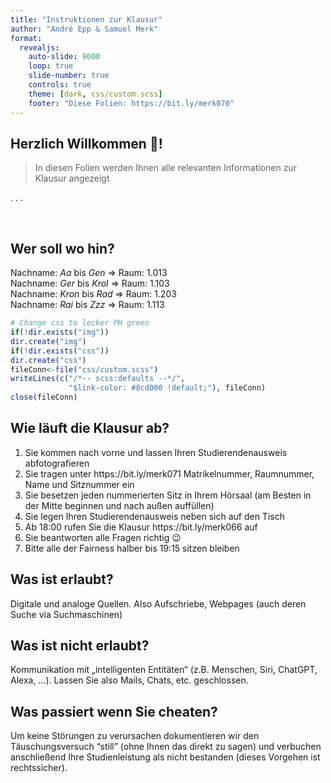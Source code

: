 ```yaml
---
title: "Instruktionen zur Klausur"
author: "André Epp & Samuel Merk"
format: 
  revealjs:
    auto-slide: 9000
    loop: true
    slide-number: true
    controls: true
    theme: [dark, css/custom.scss]
    footer: "Diese Folien: https://bit.ly/merk070"
---
```


## Herzlich Willkommen 🤗!
> In diesen Folien werden Ihnen alle relevanten Informationen zur Klausur angezeigt


. . .

<br>

::: {.callout-note}
## Wer soll wo hin?
Nachname: *Aa* bis *Gen* $\Rightarrow$ Raum: 1.013  
Nachname: *Ger* bis *Krol* $\Rightarrow$ Raum: 1.103   
Nachname: *Kron* bis *Rad* $\Rightarrow$ Raum: 1.203   
Nachname: *Rai* bis *Zzz* $\Rightarrow$ Raum: 1.113   
:::

```r
# Change css to lecker PH green
if(!dir.exists("img"))
dir.create("img")
if(!dir.exists("css"))
dir.create("css")
fileConn<-file("css/custom.scss")
writeLines(c("/*-- scss:defaults --*/",
             "$link-color: #8cd000 !default;"), fileConn)
close(fileConn)
```

## Wie läuft die Klausur ab? {.smaller}
1) Sie kommen nach vorne und lassen Ihren Studierendenausweis abfotografieren
2) Sie tragen unter https://bit.ly/merk071 Matrikelnummer, Raumnummer, Name und Sitznummer ein
3) Sie besetzen jeden nummerierten Sitz in Ihrem Hörsaal (am Besten in der Mitte beginnen und nach außen auffüllen)
4) Sie legen Ihren Studierendenausweis neben sich auf den Tisch
5) Ab 18:00 rufen Sie die Klausur https://bit.ly/merk066 auf
6) Sie beantworten alle Fragen richtig 😉
7) Bitte alle der Fairness halber bis 19:15 sitzen bleiben

## 
::: {.callout-note icon=false}

## Was ist erlaubt?
Digitale und analoge Quellen. Also Aufschriebe, Webpages (auch deren Suche via Suchmaschinen)
:::

::: {.callout-important icon=true}
## Was ist nicht erlaubt?
Kommunikation mit „intelligenten Entitäten“ (z.B. Menschen, Siri, ChatGPT, Alexa, …).
Lassen Sie also Mails, Chats, etc. geschlossen.
:::

::: {.callout-caution icon=true}
## Was passiert wenn Sie cheaten?
Um keine Störungen zu verursachen dokumentieren wir den Täuschungsversuch "still" (ohne Ihnen das direkt zu sagen) und verbuchen anschließend Ihre Studienleistung als nicht bestanden (dieses Vorgehen ist rechtssicher).
:::
